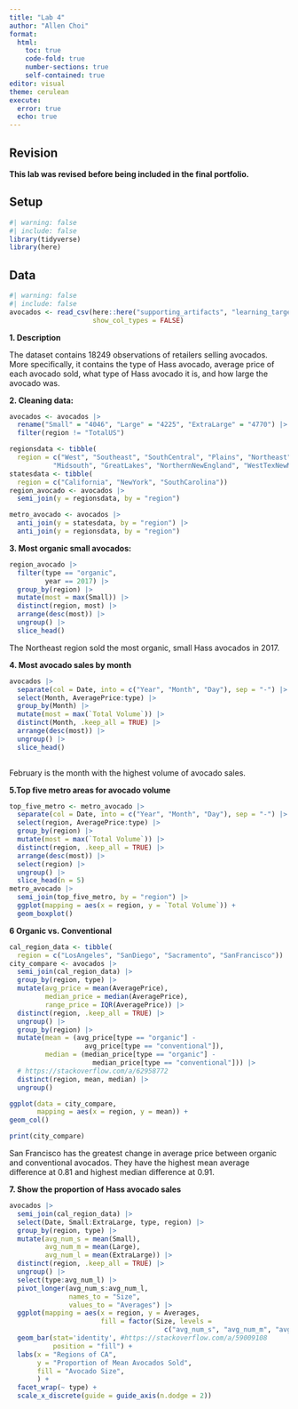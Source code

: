 ```yaml
---
title: "Lab 4"
author: "Allen Choi"
format:
  html:
    toc: true
    code-fold: true
    number-sections: true
    self-contained: true
editor: visual
theme: cerulean
execute:
  error: true
  echo: true
---
```

## Revision
**This lab was revised before being included in the final portfolio.**

## Setup

```r
#| warning: false
#| include: false
library(tidyverse)
library(here)
```

## Data

```r
#| warning: false
#| include: false
avocados <- read_csv(here::here("supporting_artifacts", "learning_targets", "avocado.csv"), 
                     show_col_types = FALSE)
```

**1. Description**

The dataset contains 18249 observations of retailers selling avocados. More specifically, it contains the type of Hass avocado, average price of each avocado sold, what type of Hass avocado it is, and how large the avocado was.

**2. Cleaning data:**

```r
avocados <- avocados |> 
  rename("Small" = "4046", "Large" = "4225", "ExtraLarge" = "4770") |> 
  filter(region != "TotalUS")
```

```r
regionsdata <- tibble(
  region = c("West", "Southeast", "SouthCentral", "Plains", "Northeast", 
           "Midsouth", "GreatLakes", "NorthernNewEngland", "WestTexNewMexico"))
statesdata <- tibble(
  region = c("California", "NewYork", "SouthCarolina"))
region_avocado <- avocados |> 
  semi_join(y = regionsdata, by = "region")

metro_avocado <- avocados |> 
  anti_join(y = statesdata, by = "region") |> 
  anti_join(y = regionsdata, by = "region")

```

**3. Most organic small avocados:**

```r
region_avocado |> 
  filter(type == "organic",
         year == 2017) |> 
  group_by(region) |> 
  mutate(most = max(Small)) |> 
  distinct(region, most) |> 
  arrange(desc(most)) |> 
  ungroup() |> 
  slice_head()
```

The Northeast region sold the most organic, small Hass avocados in 2017.

**4. Most avocado sales by month**

```r
avocados |> 
  separate(col = Date, into = c("Year", "Month", "Day"), sep = "-") |> 
  select(Month, AveragePrice:type) |> 
  group_by(Month) |> 
  mutate(most = max(`Total Volume`)) |> 
  distinct(Month, .keep_all = TRUE) |> 
  arrange(desc(most)) |> 
  ungroup() |> 
  slice_head()
  
```

February is the month with the highest volume of avocado sales.

**5.Top five metro areas for avocado volume**

```r
top_five_metro <- metro_avocado |> 
  separate(col = Date, into = c("Year", "Month", "Day"), sep = "-") |> 
  select(region, AveragePrice:type) |> 
  group_by(region) |> 
  mutate(most = max(`Total Volume`)) |> 
  distinct(region, .keep_all = TRUE) |> 
  arrange(desc(most)) |> 
  select(region) |> 
  ungroup() |> 
  slice_head(n = 5)
metro_avocado |> 
  semi_join(top_five_metro, by = "region") |> 
  ggplot(mapping = aes(x = region, y = `Total Volume`)) +
  geom_boxplot()

```

**6 Organic vs. Conventional**

```r
cal_region_data <- tibble(
  region = c("LosAngeles", "SanDiego", "Sacramento", "SanFrancisco"))
city_compare <- avocados |> 
  semi_join(cal_region_data) |> 
  group_by(region, type) |> 
  mutate(avg_price = mean(AveragePrice),
         median_price = median(AveragePrice),
         range_price = IQR(AveragePrice)) |> 
  distinct(region, .keep_all = TRUE) |> 
  ungroup() |>
  group_by(region) |> 
  mutate(mean = (avg_price[type == "organic"] - 
                   avg_price[type == "conventional"]),
         median = (median_price[type == "organic"] - 
                     median_price[type == "conventional"])) |> 
  # https://stackoverflow.com/a/62958772
  distinct(region, mean, median) |> 
  ungroup()

ggplot(data = city_compare, 
       mapping = aes(x = region, y = mean)) +
geom_col()

print(city_compare)
```

San Francisco has the greatest change in average price between organic and conventional avocados. They have the highest mean average difference at 0.81 and highest median difference at 0.91.

**7. Show the proportion of Hass avocado sales**

```r
avocados |> 
  semi_join(cal_region_data) |> 
  select(Date, Small:ExtraLarge, type, region) |>
  group_by(region, type) |> 
  mutate(avg_num_s = mean(Small),
         avg_num_m = mean(Large),
         avg_num_l = mean(ExtraLarge)) |> 
  distinct(region, .keep_all = TRUE) |> 
  ungroup() |> 
  select(type:avg_num_l) |> 
  pivot_longer(avg_num_s:avg_num_l,
               names_to = "Size",
               values_to = "Averages") |> 
  ggplot(mapping = aes(x = region, y = Averages, 
                       fill = factor(Size, levels = 
                                       c("avg_num_s", "avg_num_m", "avg_num_l")))) +
  geom_bar(stat='identity', #https://stackoverflow.com/a/59009108
           position = "fill") +
  labs(x = "Regions of CA", 
       y = "Proportion of Mean Avocados Sold", 
       fill = "Avocado Size",
       ) +
  facet_wrap(~ type) +
  scale_x_discrete(guide = guide_axis(n.dodge = 2))

```
